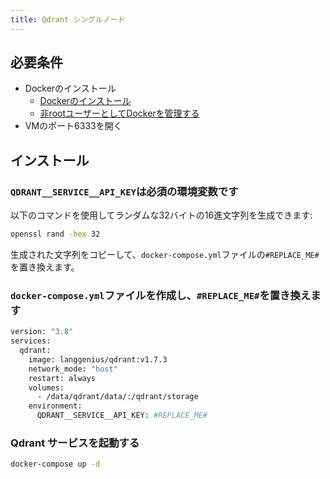 ```yaml
---
title: Qdrant シングルノード
---
```


## 必要条件
- Dockerのインストール
  - [Dockerのインストール](https://docs.docker.com/engine/install/ubuntu/#install-using-the-repository)
  - [非rootユーザーとしてDockerを管理する](https://docs.docker.com/engine/install/linux-postinstall/#manage-docker-as-a-non-root-user)
- VMのポート6333を開く

## インストール
### `QDRANT__SERVICE__API_KEY`は必須の環境変数です
以下のコマンドを使用してランダムな32バイトの16進文字列を生成できます:

```bash
openssl rand -hex 32
```

生成された文字列をコピーして、`docker-compose.yml`ファイルの`#REPLACE_ME#`を置き換えます。

### `docker-compose.yml`ファイルを作成し、`#REPLACE_ME#`を置き換えます

```bash
version: "3.8"
services:
  qdrant:
    image: langgenius/qdrant:v1.7.3
    network_mode: "host"
    restart: always
    volumes:
      - /data/qdrant/data/:/qdrant/storage
    environment:
      QDRANT__SERVICE__API_KEY: #REPLACE_ME#
```


### Qdrant サービスを起動する
```bash
docker-compose up -d
```
